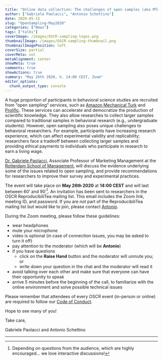 ```yaml
---
title: "Online data collection: The challenges of open samples (aka MTurk and the like)"
author: ["Gabriele Paolacci", "Antonio Schettino"]
date: 2020-05-15
slug: "OpenSampling-May2020"
categories: ["News"]
tags: ["talks"]
coverImage: /images/OSCR-sampling-logos.png
thumbnailImage: /images/OSCR-sampling-thumbnail.png
thumbnailImagePosition: left
coverSize: partial
coverMeta: out
metaAlignment: center
showMeta: true
comments: true
showActions: true
summary: "May 26th 2020, h. 14:00 CEST, Zoom"
editor_options: 
  chunk_output_type: console
---
```


A huge proportion of participants in behavioral science studies are recruited from “open sampling” services, such as [Amazon Mechanical Turk](https://www.mturk.com/) and [Prolific](https://www.prolific.co/). These services can accelerate and democratize the production of scientific knowledge. They also allow researches to collect larger samples compared to traditional samples in behavioral research (e.g., undergraduate students). However, open sampling also poses unique challenges to behavioral researchers. For example, participants have increasing research experience, which can affect experimental validity and replicability; researchers face a tradeoff between collecting larger samples and providing ethical payments to individuals who participate in research to earn a living wage.

[Dr. Gabriele Paolacci](https://www.rsm.nl/people/gabriele-paolacci/), Associate Professor of Marketing Management at the [Rotterdam School of Management](https://www.rsm.nl/), will discuss the evidence underlying some of the issues related to open sampling, and provide recommendations for researchers to improve their survey and experimental practices.

The event will take place on **May 26th 2020** at **14:00 CEST** and will last between 60' and 90'[^1]. An invitation has been sent to researchers in the OSCR ReproducibiliTea mailing list. This email includes the Zoom link, meeting ID, and password. If you are not part of the ReproducibiliTea mailing list but would like to join, please contact [Antonio](mailto:schettino@eur.nl).

During the Zoom meeting, please follow these guidelines:

* wear headphones
* mute your microphone
* video is optional (in case of connection issues, you may be asked to turn it off)
* pay attention to the moderator (which will be **Antonio**)
* if you have questions
  - click on the **Raise Hand** button and the moderator will unmute you; or
  - write down your question in the chat and the moderator will read it
* avoid talking over each other and make sure that everyone can have their opportunity to speak
* arrive 5 minutes before the beginning of the call, to familiarize with the online environment and solve possible technical issues

Please remember that attendees of every OSCR event (in-person or online) are required to follow our [Code of Conduct](https://www.openscience-rotterdam.com/coc/).

Hope to see many of you!

Take care,

Gabriele Paolacci and Antonio Schettino

***

[^1]: Depending on questions from the audience, which are highly encouraged... we love interactive discussions!


